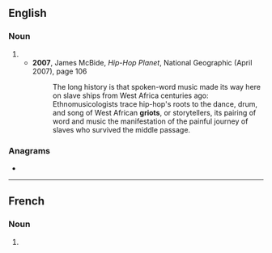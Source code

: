 ==English==

===Noun===
{{head|en|noun form}}

# {{plural of|griot|lang=en}}
#* '''2007''', James McBide, ''Hip-Hop Planet'', National Geographic (April 2007), page 106
#*: The long history is that spoken-word music made its way here on slave ships from West Africa centuries ago: Ethnomusicologists trace hip-hop's roots to the dance, drum, and song of West African '''griots''', or storytellers, its pairing of word and music the manifestation of the painful journey of slaves who survived the middle passage.

===Anagrams===
* {{anagrams|en|a=giorst|Trigos}}

----

==French==

===Noun===
{{head|fr|noun plural form|g=m}}

# {{plural of|griot|lang=fr}}
